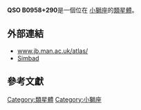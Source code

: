 {{Galaxy
  | name = [[QSO|QSO]] B0958+290
  | image =
  | epoch = [[J2000|J2000]]
  | ra = {{RA|10|01|49.56}}<ref name="ned">{{cite web
  | title=NASA/IPAC Extragalactic Database
  | work=Results for QSO B0958+290
  | url=http://nedwww.ipac.caltech.edu/
  | accessdate=2006-10-26
  | archive-date=2011-05-14
  | archive-url=https://web.archive.org/web/20110514100451/http://nedwww.ipac.caltech.edu/
  | dead-url=no
  }}</ref>
  | dec = {{DEC|+28|47|09.3}}<ref name="ned" />
  | constellation name = [[小獅座|小獅座]]
  | z = 0.184918 ± 0.000097 [[kilometer|km]]/[[second|s]]<ref name="ned" />
  | type = E<ref name="ned" />
  | dist_ly = 980.1108 [[ly|ly]] (300.5 [[kpc|kpc]]) 
  | appmag_v = 17.24
  | size_v = 
  | notes = First quasar discovered
  | names = [[DA|DA]] 280 , [[LEDA|LEDA]] 139234 , [[3C星表|3C]] 234 , [[4C|4C]] 29.35 
}}

'''QSO B0958+290 '''是一個位在 [[小獅座|小獅座]]的[[類星體|類星體]]。
== 外部連結 ==
* [http://www.jb.man.ac.uk/atlas/object/3C234.html www.jb.man.ac.uk/atlas/]{{Wayback|url=http://www.jb.man.ac.uk/atlas/object/3C234.html |date=20080508233030 }}
* [http://simbad.u-strasbg.fr/simbad/sim-id?protocol=html&Ident=QSO+B0958%2B290&NbIdent=1&Radius=2&Radius.unit=arcmin&submit=submit+id Simbad]{{Wayback|url=http://simbad.u-strasbg.fr/simbad/sim-id?protocol=html&Ident=QSO+B0958%2B290&NbIdent=1&Radius=2&Radius.unit=arcmin&submit=submit+id |date=20160317130520 }}
== 參考文獻 ==

{{reflist}}

{{類星體小作品}}

[[Category:類星體|Category:類星體]]
[[Category:小獅座|Category:小獅座]]